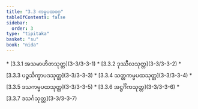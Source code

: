 ```yaml
---
title: "3.3 ကမ္မပထဝဂ္ဂ"
tableOfContents: false
sidebar:
  order: 3
type: "tipitaka"
basket: "su"
book: "nida"
---
```



<DynamicBreadcrumb />



<TableOfContents book="nida" section="3.3">
* [3.3.1 အသမာဟိတသုတ္တ](3-3/3-3-1)
* [3.3.2 ဒုဿီလသုတ္တ](3-3/3-3-2)
* [3.3.3 ပဉ္စသိက္ခာပဒသုတ္တ](3-3/3-3-3)
* [3.3.4 သတ္တကမ္မပထသုတ္တ](3-3/3-3-4)
* [3.3.5 ဒသကမ္မပထသုတ္တ](3-3/3-3-5)
* [3.3.6 အဋ္ဌင်္ဂိကသုတ္တ](3-3/3-3-6)
* [3.3.7 ဒသင်္ဂသုတ္တ](3-3/3-3-7)
</TableOfContents>